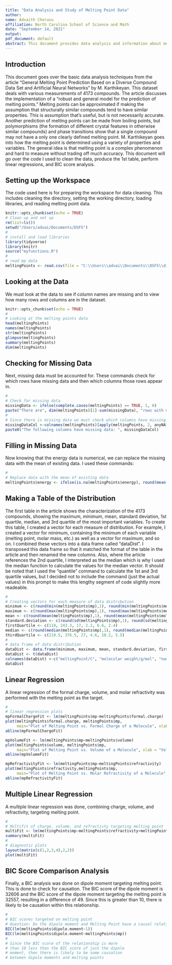 ---
title: "Data Analysis and Study of Melting Point Data"
author:
name: Advaith Cheruvu
affiliation: North Carolina School of Science and Math
date: "September 14, 2021"
output:
pdf_document: default
abstract: This document provides data analysis and information about melting point data including data cleaning, linear regression, and BIC score comparison analysis.
---


## Introduction

This document goes over the basic data analysis techniques from the article "General Melting Point Prediction Based on a Diverse Compound Data Set and Artificial Neural Networks" by M. Karthikeyan. This dataset deals with various measurements of 4173 compounds. The article discusses the implementation of a "robust and general model for the prediction of melting points." Melting points can be approximated if making the assumption that structurally similar compounds tend to have similar properties. This is assumption that's useful, but is not necessarily accurate. Another prediction of melting points can be made from boiling points, but polymorphisms (the formation of different crystal features in otherwise similar compounds) and phase transitions show that a single compound may not have a only one clearly defined melting point. M. Karthikeyan goes into how the melting point is determined using a variety of properties and variables. The general idea is that melting point is a complex phenomenon and hard to measure without trading off much accuracy. This document will go over the code I used to clean the data, produce the 1st table, perform linear regressions, and BIC score analysis.


## Setting up the Workspace

The code used here is for preparing the workspace for data cleaning. This includes cleaning the directory, setting the working directory, loading libraries, and reading melting point data.

```{r setup, include=FALSE}
knitr::opts_chunk$set(echo = TRUE)
# Clean up and set up
rm(list=ls())
setwd("/Users/advai/Documents/DSFS")
#
# install and load libraries
library(tidyverse)
library(knitr)
source("myfunctions.R")
#
# read mp data
meltingPoints <- read.csv(file = "C:\\Users\\advai\\Documents\\DSFS\\dirtyMPdata.csv",header=T)

```


## Looking at the Data

We must look at the data to see if column names are missing and to view how many rows and columns are in the dataset. 



```{r setupCleanup, include=FALSE}
knitr::opts_chunk$set(echo = TRUE)
#
# Looking at the melting points data
head(meltingPoints)
names(meltingPoints)
str(meltingPoints)
glimpse(meltingPoints)
summary(meltingPoints)
dim(meltingPoints)
```

## Checking for Missing Data

Next, missing data must be accounted for. These commands check for which rows have missing data and then which columns those rows appear in. 

```{r checkingMissingData}
#
# Check for missing data
missingData <- ifelse(complete.cases(meltingPoints) == TRUE, 1, 0)
paste("There are", dim(meltingPoints)[1]-sum(missingData), "rows with missing data.")
#
# Since there is missing data we must check which columns have missing data
missingDataCol <-colnames(meltingPoints)[apply(meltingPoints, 2, anyNA)]
paste0("The following columns have missing data: ", missingDataCol)
```

## Filling in Missing Data

Now knowing that the energy data is numerical, we can replace the missing data with the mean of existing data. I used these commands:


```{r replacingData}
#
# Replace data with the mean of existing data
meltingPoints$energy <- ifelse(is.na(meltingPoints$energy), round(mean(meltingPoints$energy, na.rm=TRUE),0), meltingPoints$energy)
```

## Making a Table of the Distribution

The first table in the article shows the characterization of the 4173 compounds, showing the maximum, minimum, mean, standard deviation, 1st quartile, median, and 3rd quartile of the most important variables. To create this table, I created a vector for each measure of distribution. For example, I created a vector for minimum, containing the minimum of each variable (melting point, molar mass, etc.) as well as a vector for maximum, and so on. I combined these vectors into a data frame called "dataDist". I transposed this data frame so that it matched the format of the table in the article and then renamed the new columns. Also, where the article references the 2nd quartile, I interpreted as the median which is why I used the median function to calculate the values for the median vector. It should be noted that I used the "quantile" command to calculate the 1st and 3rd quartile values, but I decided not to include the command (just the actual values) in this prompt to make this lengthy segment of code slightly more readeable.

```{r creatingTable}
#
# Creating vectors for each measure of data distribution
minimum <- c(round(min(meltingPoints$mp),1), round(min(meltingPoints$molar.mass),1), round(min(meltingPoints$heavy.atoms),1), round(min(meltingPoints$logP),1), round(min(meltingPoints$refractivity), 1), round(min(meltingPoints$dipole.moment),1))
maximum <- c(round(max(meltingPoints$mp),1), round(max(meltingPoints$molar.mass),1), round(max(meltingPoints$heavy.atoms),1), round(max(meltingPoints$logP),1), round(max(meltingPoints$refractivity), 1), round(max(meltingPoints$dipole.moment),1))
mean <- c(round(mean(meltingPoints$mp),1), round(mean(meltingPoints$molar.mass),1), round(mean(meltingPoints$heavy.atoms),1), round(mean(meltingPoints$logP),1), round(mean(meltingPoints$refractivity), 1), round(mean(meltingPoints$dipole.moment),1))
standard.deviation <- c(round(sd(meltingPoints$mp),1), round(sd(meltingPoints$molar.mass),1), round(sd(meltingPoints$heavy.atoms),1), round(sd(meltingPoints$logP),1), round(sd(meltingPoints$refractivity), 1), round(sd(meltingPoints$dipole.moment),1))
firstQuartile <- c(118, 243.3, 17, 2.2, 6.6, 2.4)
median <- c(round(median(meltingPoints$mp),1), round(median(meltingPoints$molar.mass),1), round(median(meltingPoints$heavy.atoms),1), round(median(meltingPoints$logP),1), round(median(meltingPoints$refractivity), 1), round(median(meltingPoints$dipole.moment),1))
thirdQuartile <- c(210.5, 376.5, 27, 4.6, 10.2, 5.5)
#
# data frame of data distribution
dataDist <- data.frame(minimum, maximum, mean, standard.deviation, firstQuartile, median, thirdQuartile)
dataDist <- t(dataDist)
colnames(dataDist) <-c("meltingPoint/C", "molecular weight/g/mol", "number of heavy atoms", "SlogP", "molar refractivity/cm3", "dipole moment (AMI)/debye")
dataDist

```


## Linear Regression

A linear regression of the formal charge, volume, and molar refractivity was performed with the melting point as the target. 

```{r linearRegression}
#
# linear regression plots
mpFormalChargeFit <- lm(meltingPoints$mp~meltingPoints$formal.charge)
plot(meltingPoints$formal.charge, meltingPoints$mp, 
     main="Plot of Melting Point vs. Formal Charge of a Molecule", xlab = "Formal Charge", ylab = "Melting Point")
abline(mpFormalChargeFit)

mpVolumeFit <- lm(meltingPoints$mp~meltingPoints$volume)
plot(meltingPoints$volume, meltingPoints$mp, 
     main="Plot of Melting Point vs. Volume of a Molecule", xlab = "Volume", ylab = "Melting point")
abline(mpVolumeFit)

mpRefractivityFit <- lm(meltingPoints$mp~meltingPoints$refractivity)
plot(meltingPoints$refractivity,meltingPoints$mp, 
     main="Plot of Melting Point vs. Molar Refractivity of a Molecule", xlab = "Molar Refractivity", ylab = "Melting point")
abline(mpRefractivityFit)
```

## Multiple Linear Regression

A multiple linear regression was done, combining charge, volume, and refractivity, targeting melting point.

```{r multifit}
#
# Multifit of charge, volume, and refractivty targeting melting point
multiFit <- lm(meltingPoints$mp~meltingPoints$refractivity+meltingPoints$formal.charge+meltingPoints$volume)
summary(multiFit)
#
# diagnostic plots 
layout(matrix(c(1,2,3,4),2,2)) 
plot(multiFit)
```

## BIC Score Comparison Analysis

Finally, a BIC analysis was done on dipole moment targeting melting point. This is done to check for causation. The BIC score of the dipole moment is 32606 and the BIC score of the dipole moment targeting the melting point is 32557, resulting in a difference of 49. Since this is greater than 10, there is likely to be causation within this relationship.
```{r BICScore}
#
# BIC scores targeted on melting point
# Question: Do the dipole moment and Melting Point have a causal relationship?
BIC(lm(meltingPoints$dipole.moment~1))
BIC(lm(meltingPoints$dipole.moment~meltingPoints$mp))
#
# Since the BIC score of the relationship is more 
# than 10 less than the BIC score of just the dipole
# moment, then there is likely to be some causation 
# between dipole moments and melting points
```